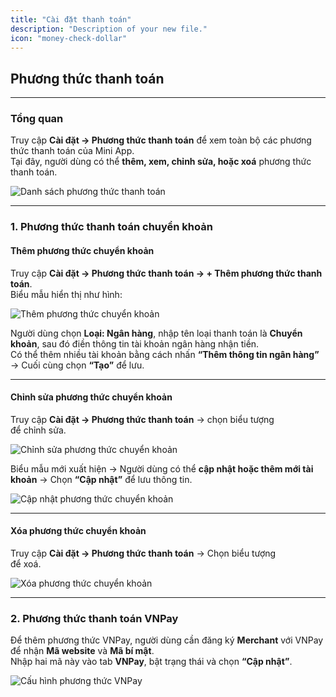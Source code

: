 ```yaml
---
title: "Cài đặt thanh toán"
description: "Description of your new file."
icon: "money-check-dollar"
---
```


## **Phương thức thanh toán**

---

### **Tổng quan**

Truy cập **Cài đặt → Phương thức thanh toán** để xem toàn bộ các phương thức thanh toán của Mini App.\
Tại đây, người dùng có thể **thêm, xem, chỉnh sửa, hoặc xoá** phương thức thanh toán.

<Frame>
  <img
    src="https://aimini-upload.sgp1.digitaloceanspaces.com/image610_f229fb3673.png"
    alt="Danh sách phương thức thanh toán"
    style={{ borderRadius:"0.5rem" }}
  />
</Frame>

---

### **1. Phương thức thanh toán chuyển khoản**

#### **Thêm phương thức chuyển khoản**

Truy cập **Cài đặt → Phương thức thanh toán → + Thêm phương thức thanh toán**.\
Biểu mẫu hiển thị như hình:

<Frame>
  <img
    src="https://aimini-upload.sgp1.digitaloceanspaces.com/image611_b9a4049202.png"
    alt="Thêm phương thức chuyển khoản"
    style={{ borderRadius:"0.5rem" }}
  />
</Frame>

Người dùng chọn **Loại: Ngân hàng**, nhập tên loại thanh toán là **Chuyển khoản**, sau đó điền thông tin tài khoản ngân hàng nhận tiền.\
Có thể thêm nhiều tài khoản bằng cách nhấn **“Thêm thông tin ngân hàng”** → Cuối cùng chọn **“Tạo”** để lưu.

---

#### **Chỉnh sửa phương thức chuyển khoản**

Truy cập **Cài đặt → Phương thức thanh toán** → chọn biểu tượng\
<Icon icon="edit" color="#cfcfcf" size={15} /> để chỉnh sửa.

<Frame>
  <img
    src="https://aimini-upload.sgp1.digitaloceanspaces.com/image612_6fcd41c63a.png"
    alt="Chỉnh sửa phương thức chuyển khoản"
    style={{ borderRadius:"0.5rem" }}
  />
</Frame>

Biểu mẫu mới xuất hiện → Người dùng có thể **cập nhật hoặc thêm mới tài khoản** → Chọn **“Cập nhật”** để lưu thông tin.

<Frame>
  <img
    src="https://aimini-upload.sgp1.digitaloceanspaces.com/image613_f6d22fa406.png"
    alt="Cập nhật phương thức chuyển khoản"
    style={{ borderRadius:"0.5rem" }}
  />
</Frame>

---

#### **Xóa phương thức chuyển khoản**

Truy cập **Cài đặt → Phương thức thanh toán** → Chọn biểu tượng\
<Icon icon="trash-2" color="#cfcfcf" size={15} /> để xoá.

<Frame>
  <img
    src="https://aimini-upload.sgp1.digitaloceanspaces.com/image614_f4f5c4adfb.png"
    alt="Xóa phương thức chuyển khoản"
    style={{ borderRadius:"0.5rem" }}
  />
</Frame>

---

### **2. Phương thức thanh toán VNPay**

Để thêm phương thức VNPay, người dùng cần đăng ký **Merchant** với VNPay để nhận **Mã website** và **Mã bí mật**.\
Nhập hai mã này vào tab **VNPay**, bật trạng thái và chọn **“Cập nhật”**.

<Frame>
  <img
    src="https://aimini-upload.sgp1.digitaloceanspaces.com/image615_67e15570c6.png"
    alt="Cấu hình phương thức VNPay"
    style={{ borderRadius:"0.5rem" }}
  />
</Frame>